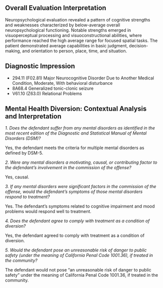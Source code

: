 ## Overall Evaluation Interpretation

Neuropsychological evaluation revealed a pattern of cognitive strengths and weaknesses characterized by below-average overall neuropsychological functioning. Notable strengths emerged in visuoperceptual processing and visuoconstructional abilities, where performance reached the high average range for focused spatial tasks. The patient demonstrated average capabilities in basic judgment, decision-making, and orientation to person, place, time, and situation.

## Diagnostic Impression

- 294.11 (F02.81) Major Neurocognitive Disorder Due to Another Medical Condition, Moderate, With behavioral disturbance
- 8A68.4 Generalized tonic-clonic seizure
- V61.10 (Z63.0) Relational Problems

## Mental Health Diversion: Contextual Analysis and Interpretation

_1. Does the defendant suffer from any mental disorders as identified in the most recent edition of the Diagnostic and Statistical Manual of Mental Disorders (DSM)?_

Yes, the defendant meets the criteria for multiple mental disorders as defined by DSM-5.

_2. Were any mental disorders a motivating, causal, or contributing factor to the defendant’s involvement in the commission of the offense?_

Yes, causal.

_3. If any mental disorders were significant factors in the commission of the offense, would the defendant’s symptoms of those mental disorders respond to treatment?_

Yes. The defendant's symptoms related to cognitive impairment and mood problems would respond well to treatment.

_4. Does the defendant agree to comply with treatment as a condition of diversion?_

Yes, the defendant agreed to comply with treatment as a condition of diversion.

_5. Would the defendant pose an unreasonable risk of danger to public safety (under the meaning of California Penal Code 1001.36), if treated in the community?_

The defendant would not pose "an unreasonable risk of danger to public safety" under the meaning of California Penal Code 1001.36, if treated in the community.
